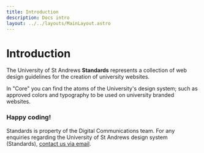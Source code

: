 ```yaml
---
title: Introduction
description: Docs intro
layout: ../../layouts/MainLayout.astro
---
```


# Introduction

The University of St Andrews **Standards** represents a collection of web design guidelines for the creation of university websites.

In "Core" you can find the atoms of the University's design system; such as approved colors and typography to be used on university branded websites.

### Happy coding!



Standards is property of the Digital Communications team.
For any enquiries regarding the University of St Andrews design system (Standards), [contact us via email](mailto:digitalcommunications@st-andrews.ac.uk).

